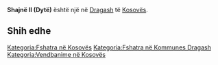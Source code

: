 {{Fshat në 
 | Emri                = Shajnë II (Dytë)
 | EmriAlt                = 
 | NAME_SHORT_FORM=      
 | NAME_GENERIC=      
 | NAME_SORT_NAME_RO=      SHAJNEIIDYTE
 | FULL_NAME_RO = Shajnë II (Dytë)
 | FULL_NAME_ND_RO=Shajne II (Dyte)
 | SORT_NAME_RG=SHAJNEIIDYTE
 | FULL_NAME_RG=Shajnë II (Dytë)
 | FULL_NAME_ND_RG=Shajne II (Dyte)
 | SRP_NAME_SHORT_FORM=      
 | SRP_NAME_GENERIC=      
 | SRP_NAME_SORT_NAME_RO=      
 | SRP_FULL_NAME_RO = 
 | SRP_FULL_NAME_ND_RO=
 | SRP_SORT_NAME_RG=
 | SRP_FULL_NAME_RG=
 | SRP_FULL_NAME_ND_RG=
 | Emri (Rasa dhanore) = 
 | Figura              = 
 | Shteti              = Kosovo
 | Komuna              = Dragash
 | Kodi postar         = 
 | Sipërfaqja          = 

 | Popullsia           = 

 | Regj. i popullsisë  = 
 | Dend. e popullsisë  = 
 | Faqja zyrtare       = 
 <!--- Koordinatat ----> 
 | Gjerësia            = 42.048611
 | Gjatësia            = 20.746667
 | Lartësia            = 
}}
'''Shajnë II (Dytë)''' është një [[]] në [[Dragash]] të [[Kosovës]].

<!-- == Gjeografia == -->
<!-- == Historia == -->
<!-- == Demografia == -->
== Shih edhe ==
{{Komuna Dragash}}
{{Kosovo-Administrata-Cung}}

[[Kategoria:Fshatra në Kosovës]]
[[Kategoria:Fshatra në Kommunes Dragash]]
[[Kategoria:Vendbanime në Kosovës]]